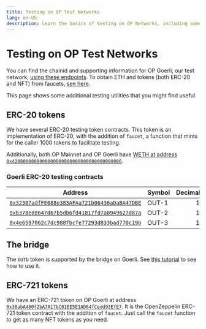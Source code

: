 ```yaml
---
title: Testing on OP Test Networks
lang: en-US
description: Learn the basics of testing on OP Networks, including some additional testing utilities.
---
```


# Testing on OP Test Networks

You can find the chainid and supporting information for OP Goerli, our test network, [using these endpoints](/chain/networks).
To obtain ETH and tokens (both ERC-20 and NFT) from faucets, [see here](/builders/tools/faucets).

This page shows some additional testing utilities that you might find useful.

## ERC-20 tokens

We have several ERC-20 testing token contracts.
This token is an implementation of ERC-20, with the addition of `faucet`, a function that mints for the caller 1000 tokens to facilitate testing.

Additionally, both OP Mainnet and OP Goerli have [WETH at address `0x4200000000000000000000000000000000000006`](https://help.optimism.io/hc/en-us/articles/4417948883611-What-is-ETH-WETH-How-do-they-interact-).

### Goerli ERC-20 testing contracts

| Address                                                                                                                                 | Symbol | Decimals |
| --------------------------------------------------------------------------------------------------------------------------------------- | ------ | -------: |
| [`0x32307adfFE088e383AFAa721b06436aDaBA47DBE`](https://goerli-explorer.optimism.io/address/0x32307adfFE088e383AFAa721b06436aDaBA47DBE)  | OUT-1  |       18 |
| [`0xb378ed8647d67b5db6fd41817fd7a0949627d87a`](https://goerli-explorer.optimism.io/address/0xb378eD8647D67b5dB6fD41817fd7a0949627D87a/) | OUT-2  |       18 |
| [`0x4e6597062c7dc988fbcfe77293d833bad770c19b`](https://goerli-explorer.optimism.io/address/0x4E6597062c7DC988FBcFE77293D833bAD770C19b)  | OUT-3  |       18 |

## The bridge

The `OUTb` token is supported by the bridge on Goerli.
See [this tutorial](/builders/dapp-developers/tutorials/cross-dom-bridge-erc20) to see how to use it.

## ERC-721 tokens

We have an ERC-721 token on OP Goerli at address [`0x38abA480f2bA7A17bC01EE5E1AD64fCedd93EfE7`](https://goerli-explorer.optimism.io/address/0x38abA480f2bA7A17bC01EE5E1AD64fCedd93EfE7).
It is the OpenZeppelin ERC-721 token contract with the addition of `faucet`.
Just call the `faucet` function to get as many NFT tokens as you need.
